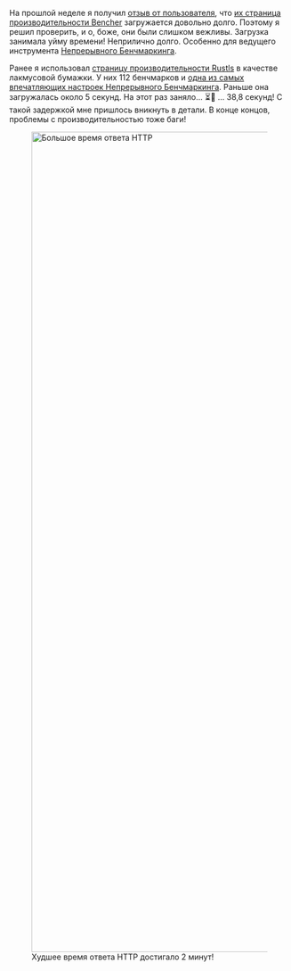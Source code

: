 На прошлой неделе я получил [отзыв от пользователя][github bitcoin 27284], что [их страница производительности Bencher][0xb10c perf page] загружается довольно долго. Поэтому я решил проверить, и о, боже, они были слишком вежливы. Загрузка занимала уйму времени! Неприлично долго. Особенно для ведущего инструмента [Непрерывного Бенчмаркинга][continuous benchmarking].

Ранее я использовал [страницу производительности Rustls][rustls perf page] в качестве лакмусовой бумажки. У них 112 бенчмарков и [одна из самых впечатляющих настроек Непрерывного Бенчмаркинга][rustls case study]. Раньше она загружалась около 5 секунд. На этот раз заняло... ⏳👀 ... 38,8 секунд! С такой задержкой мне пришлось вникнуть в детали. В конце концов, проблемы с производительностью тоже баги!

<div class="content has-text-centered">
<figure>
<img
    src="https://s3.amazonaws.com/public.bencher.dev/engineering/sqlite-performance-tuning/http-response-times.png"
    width="2368"
    height="1472"
    alt="Большое время ответа HTTP"
/>
<figcaption>Худшее время ответа HTTP достигало 2 минут!</figcaption>
</figure>
</div>

[github bitcoin 27284]: https://github.com/bitcoin/bitcoin/issues/27284#issuecomment-2046870296

[0xb10c perf page]: /ru/perf/0xb10c-s-bitcoin-core
[continuous benchmarking]: /ru/docs/explanation/continuous-benchmarking/
[rustls perf page]: /ru/perf/rustls-821705769?notify_kind=alert&notify_text=Learn+more+about+continuous+benchmarking+for+the+Rustls+project.&notify_timeout=2147483647&notify_link_url=https%3A%2F%2Fbencher.dev%2Flearn%2Fcase-study%2Frustls%2F&notify_link_text=Read+the+case+study
[rustls case study]: /ru/learn/case-study/rustls/
